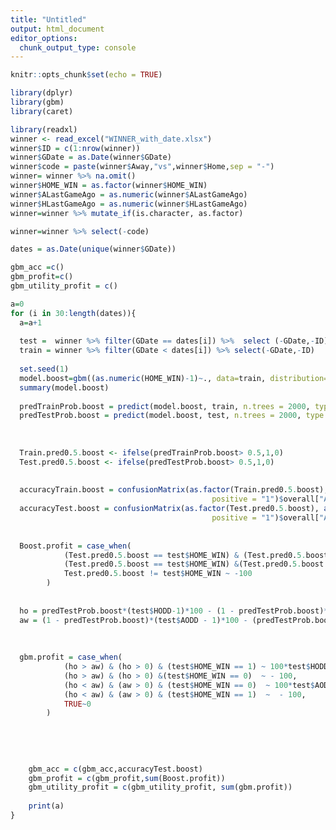 ```yaml
---
title: "Untitled"
output: html_document
editor_options: 
  chunk_output_type: console
---
```


```r
knitr::opts_chunk$set(echo = TRUE)
```


```r
library(dplyr)
library(gbm)
library(caret)
```


```r
library(readxl)
winner <- read_excel("WINNER_with_date.xlsx")
winner$ID = c(1:nrow(winner))
winner$GDate = as.Date(winner$GDate)
winner$code = paste(winner$Away,"vs",winner$Home,sep = "-")
winner= winner %>% na.omit()
winner$HOME_WIN = as.factor(winner$HOME_WIN)
winner$ALastGameAgo = as.numeric(winner$ALastGameAgo)
winner$HLastGameAgo = as.numeric(winner$HLastGameAgo)
winner=winner %>% mutate_if(is.character, as.factor)

winner=winner %>% select(-code)

```

```r
dates = as.Date(unique(winner$GDate))
```


```r
gbm_acc =c()
gbm_profit=c()
gbm_utility_profit = c()
```


```r
a=0
for (i in 30:length(dates)){
  a=a+1
  
  test =  winner %>% filter(GDate == dates[i]) %>%  select (-GDate,-ID)
  train = winner %>% filter(GDate < dates[i]) %>% select(-GDate,-ID)
  
  set.seed(1)
  model.boost=gbm((as.numeric(HOME_WIN)-1)~., data=train, distribution="bernoulli", n.trees=2000, interaction.depth=5)
  summary(model.boost)
        
  predTrainProb.boost = predict(model.boost, train, n.trees = 2000, type = "response")
  predTestProb.boost = predict(model.boost, test, n.trees = 2000, type = "response")
        
        
        
  Train.pred0.5.boost <- ifelse(predTrainProb.boost> 0.5,1,0)
  Test.pred0.5.boost <- ifelse(predTestProb.boost> 0.5,1,0)
        
        
  accuracyTrain.boost = confusionMatrix(as.factor(Train.pred0.5.boost), as.factor(train$HOME_WIN), 
                                             positive = "1")$overall["Accuracy"]
  accuracyTest.boost = confusionMatrix(as.factor(Test.pred0.5.boost), as.factor(test$HOME_WIN), 
                                             positive = "1")$overall["Accuracy"]
        
        
  Boost.profit = case_when(
            (Test.pred0.5.boost == test$HOME_WIN) & (Test.pred0.5.boost == 1) ~ 100*test$HODD - 100,
            (Test.pred0.5.boost == test$HOME_WIN) &(Test.pred0.5.boost == 0)  ~ 100*test$AODD - 100,
            Test.pred0.5.boost != test$HOME_WIN ~ -100
        )
        
        
  ho = predTestProb.boost*(test$HODD-1)*100 - (1 - predTestProb.boost)*100
  aw = (1 - predTestProb.boost)*(test$AODD - 1)*100 - (predTestProb.boost)*100 
        
        
        
  gbm.profit = case_when(
            (ho > aw) & (ho > 0) & (test$HOME_WIN == 1) ~ 100*test$HODD - 100,
            (ho > aw) & (ho > 0) &(test$HOME_WIN == 0)  ~ - 100,
            (ho < aw) & (aw > 0) & (test$HOME_WIN == 0)  ~ 100*test$AODD - 100,
            (ho < aw) & (aw > 0) & (test$HOME_WIN == 1)  ~  - 100,
            TRUE~0
        )
        
        
        
        
        
    gbm_acc = c(gbm_acc,accuracyTest.boost)
    gbm_profit = c(gbm_profit,sum(Boost.profit))
    gbm_utility_profit = c(gbm_utility_profit, sum(gbm.profit))
    
    print(a)
}
```



